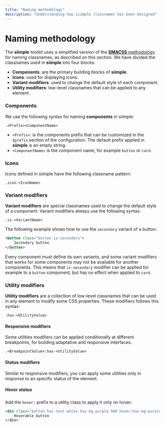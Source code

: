 ```yaml
---
title: "Naming methodology"
description: "Understanding how siimple classnames has been designed"
---
```


# Naming methodology

The **siimple** toolkit uses a simplified version of the [**SMACSS** methodology](http://smacss.com) for naming classnames, as described on this section. We have divided the classnames used in **siimple** into four blocks:

- **Components**: are the primary building blocks of **siimple**.
- **Icons**: used for displaying icons.
- **Variant modifiers**: used to change the default style of each component.
- **Utility modifiers**: low-level classnames that can be applied to any element.
 
### Components 

We use the following syntax for naming **components** in siimple:

```
.<Prefix><ComponentName>
```

- `<Prefix>`: is the components prefix that can be customized in the `$prefix` section of the configuration. The default prefix applied in **siimple** is an empty string.
- `<ComponentName>` is the component name, for example `button` or `card`.

### Icons

Icons defined in siimple have the following classname pattern:

```
.icon-<IconName>
```

### Variant modifiers

**Variant modifiers** are special classnames used to change the default style of a component. Variant modifiers always use the following syntax:

```
.is-<VariantName>
```

The following example shows how to use the `secondary` variant of a button:

```html
<button class="button is-secondary">
    Secondary button
</button>
```

Every component must define its own variants, and some variant modifiers that works for some components may not be available for another components. This means that `is-secondary` modifier can be applied for example to a `button` component, but has no effect when applied to `card`.

### Utility modifiers

**Utility modifiers** are a collection of low-level classnames that can be used in any element to modify some CSS properties. These modifiers follows this syntax:

```
.has-<UtilityValue>
```

#### Responsive modifiers

Some utilities modifiers can be applied conditionally at different breakpoints, for building adaptative and responsive interfaces. 

```
.<BreakpointValue>:has-<UtilityValue>
```

#### Status modifiers

Similar to responsive modifiers, you can apply some utilities only in response to an specific status of the element. 

##### Hover status

Add the `hover:` prefix to a utility class to apply it only on hover: 

```html live=true align=center
<div class="button has-text-white has-bg-purple-500 hover:has-bg-purple-700">
    Hoverable button
</div>
```
